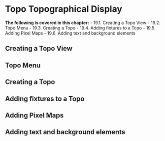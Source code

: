 # Topo Topographical Display


**The following is covered in this chapter:**
- 19.1. Creating a Topo View
- 19.2. Topo Menu
- 19.3. Creating a Topo
- 19.4. Adding fixtures to a Topo
- 19.5. Adding Pixel Maps
- 19.6. Adding text and background elements

## Creating a Topo View
## Topo Menu
## Creating a Topo
## Adding fixtures to a Topo
## Adding Pixel Maps
## Adding text and background elements
